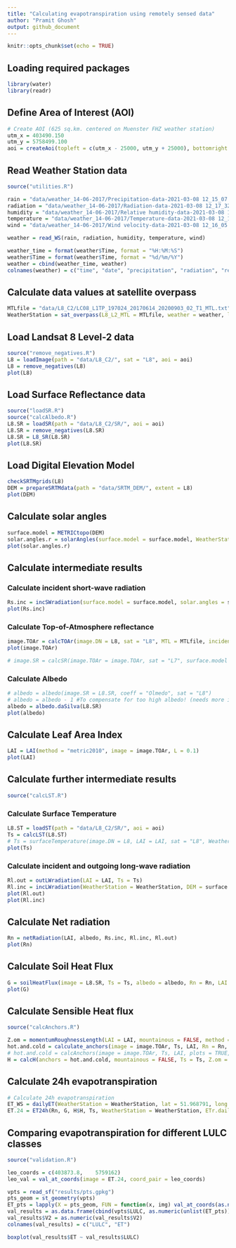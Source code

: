 ```yaml
---
title: "Calculating evapotranspiration using remotely sensed data"
author: "Pramit Ghosh"
output: github_document
---
```


```r
knitr::opts_chunk$set(echo = TRUE)
```

## Loading required packages
```r
library(water)
library(readr)
```

## Define Area of Interest (AOI)
```r
# Create AOI (625 sq.km. centered on Muenster FHZ weather station)
utm_x = 403490.150
utm_y = 5758499.100
aoi = createAoi(topleft = c(utm_x - 25000, utm_y + 25000), bottomright = c(utm_x + 25000, utm_y - 25000), EPSG = 32632)
```

## Read Weather Station data
```r
source("utilities.R")

rain = "data/weather_14-06-2017/Precipitation-data-2021-03-08 12_15_07.csv"
radiation = "data/weather_14-06-2017/Radiation-data-2021-03-08 12_17_32.csv"
humidity = "data/weather_14-06-2017/Relative humidity-data-2021-03-08 12_16_26.csv"
temperature = "data/weather_14-06-2017/Temperature-data-2021-03-08 12_15_39.csv"
wind = "data/weather_14-06-2017/Wind velocity-data-2021-03-08 12_16_05.csv"

weather = read_WS(rain, radiation, humidity, temperature, wind)

weather_time = format(weather$Time, format = "%H:%M:%S")
weather$Time = format(weather$Time, format = "%d/%m/%Y")
weather = cbind(weather_time, weather)
colnames(weather) = c("time", "date", "precipitation", "radiation", "rel_humidity", "temperature", "wind_vel")

```

## Calculate data values at satellite overpass

```r
MTLfile = "data/L8_C2/LC08_L1TP_197024_20170614_20200903_02_T1_MTL.txt"
WeatherStation = sat_overpass(L8_L2_MTL = MTLfile, weather = weather, lat = 51.968791, long = 7.59513, elev = 60, height = 2)
```

## Load Landsat 8 Level-2 data
```r
source("remove_negatives.R")
L8 = loadImage(path = "data/L8_C2/", sat = "L8", aoi = aoi)
L8 = remove_negatives(L8)
plot(L8)
```

## Load Surface Reflectance data
```r
source("loadSR.R")
source("calcAlbedo.R")
L8.SR = loadSR(path = "data/L8_C2/SR/", aoi = aoi)
L8.SR = remove_negatives(L8.SR)
L8.SR = L8_SR(L8.SR)
plot(L8.SR)
```

## Load Digital Elevation Model
```r
checkSRTMgrids(L8)
DEM = prepareSRTMdata(path = "data/SRTM_DEM/", extent = L8)
plot(DEM)
```

## Calculate solar angles
```r
surface.model = METRICtopo(DEM)
solar.angles.r = solarAngles(surface.model = surface.model, WeatherStation = WeatherStation, MTLfile)
plot(solar.angles.r)
```

## Calculate intermediate results

### Calculate incident short-wave radiation
```r
Rs.inc = incSWradiation(surface.model = surface.model, solar.angles = solar.angles.r, WeatherStation = WeatherStation)
plot(Rs.inc)
```

### Calculate Top-of-Atmosphere reflectance
```r
image.TOAr = calcTOAr(image.DN = L8, sat = "L8", MTL = MTLfile, incidence.rel = solar.angles.r$incidence.rel, aoi = aoi)
plot(image.TOAr)

# image.SR = calcSR(image.TOAr = image.TOAr, sat = "L7", surface.model = surface.model, incidence.hor = solar.angles.r$incidence.hor, WeatherStation = WeatherStation)
```
### Calculate Albedo
```r
# albedo = albedo(image.SR = L8.SR, coeff = "Olmedo", sat = "L8")
# albedo = albedo - 1 #To compensate for too high albedo! (needs more investigation)
albedo = albedo.daSilva(L8.SR)
plot(albedo)
```

## Calculate Leaf Area Index
```r
LAI = LAI(method = "metric2010", image = image.TOAr, L = 0.1)
plot(LAI)
```

## Calculate further intermediate results
```r
source("calcLST.R")
```

### Calculate Surface Temperature
```r
L8.ST = loadST(path = "data/L8_C2/SR/", aoi = aoi)
Ts = calcLST(L8.ST) 
# Ts = surfaceTemperature(image.DN = L8, LAI = LAI, sat = "L8", WeatherStation = WeatherStation, aoi = aoi, method = "SW")
plot(Ts)
```

### Calculate incident and outgoing long-wave radiation
```r
Rl.out = outLWradiation(LAI = LAI, Ts = Ts)
Rl.inc = incLWradiation(WeatherStation = WeatherStation, DEM = surface.model$DEM, solar.angles = solar.angles.r, Ts = Ts)
plot(Rl.out)
plot(Rl.inc)
```

## Calculate Net radiation
```r
Rn = netRadiation(LAI, albedo, Rs.inc, Rl.inc, Rl.out)
plot(Rn)
```

## Calculate Soil Heat Flux
```r
G = soilHeatFlux(image = L8.SR, Ts = Ts, albedo = albedo, Rn = Rn, LAI = LAI)
plot(G)
```

## Calculate Sensible Heat flux
```r
source("calcAnchors.R")

Z.om = momentumRoughnessLength(LAI = LAI, mountainous = FALSE, method = "short.crops", surface.model = surface.model)
hot.and.cold = calculate_anchors(image = image.TOAr, Ts, LAI, Rn = Rn, G = G, plots = TRUE, albedo = albedo, Z.om = Z.om, n = 5, anchors.method = "flexible", WeatherStation = WeatherStation, verbose = TRUE)
# hot.and.cold = calcAnchors(image = image.TOAr, Ts, LAI, plots = TRUE, albedo = albedo, Z.om = Z.om, n = 5, anchors.method = "flexible", WeatherStation = WeatherStation, verbose = TRUE)
H = calcH(anchors = hot.and.cold, mountainous = FALSE, Ts = Ts, Z.om = Z.om, WeatherStation = WeatherStation, ETp.coef = 1.05, Z.om.ws = 0.03, DEM = DEM, Rn = Rn, G = G, verbose = TRUE)
```

## Calculate 24h evapotranspiration
```r
# Calculate 24h evapotranspiration
ET_WS = dailyET(WeatherStation = WeatherStation, lat = 51.968791, long = 7.59513, elev = 60, height = 2)
ET.24 = ET24h(Rn, G, H$H, Ts, WeatherStation = WeatherStation, ETr.daily = ET_WS)
```

## Comparing evapotranspiration for different LULC classes

```r
source("validation.R")

leo_coords = c(403873.8,	5759162)
leo_val = val_at_coords(image = ET.24, coord_pair = leo_coords)

vpts = read_sf("results/pts.gpkg")
pts_geom = st_geometry(vpts)
ET_pts = lapply(X = pts_geom, FUN = function(x, img) val_at_coords(as.numeric(x), img), ET.24)
val_results = as.data.frame(cbind(vpts$LULC, as.numeric(unlist(ET_pts))))
val_results$V2 = as.numeric(val_results$V2)
colnames(val_results) = c("LULC", "ET")

boxplot(val_results$ET ~ val_results$LULC)

```


